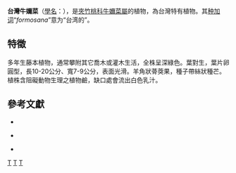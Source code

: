 {{Speciesbox
| genus = Marsdenia
| species = formosana
| authority = Masamune, 1930
| synonyms = ''Marsdenia'' <small>iriomotensis Masam.</small>
}}

'''台灣牛嬭菜'''（[[學名|學名]]：{{lang|la|''Marsdenia formosana''}}），是[[夾竹桃科|夾竹桃科]][[牛嬭菜屬|牛嬭菜屬]]的植物，為台灣特有植物。其[[种加词|种加词]]“''formosana''”意为“台湾的”。

== 特徵 ==
多年生藤本植物，通常攀附其它喬木或灌木生活，全株呈深綠色。葉對生，葉片卵圓型，長10-20公分、寬7-9公分，表面光滑。羊角狀蓇葖果，種子帶絲狀種芒。植株含阻礙動物生理之植物鹼，缺口處會流出白色乳汁。

== 參考文獻 ==
<div class="references-small">
* {{cite web| url =http://www.bioinfo.cn/db05/KmzwSpecies.php?action=view&id=1768| title =台灣牛奶菜| work =《中國高等植物數據庫全庫》| publisher =中國科學院微生物研究所| author =昆明植物研究所| accessdate =2009-02-22| deadurl =yes| archiveurl =https://web.archive.org/web/20160305033256/http://www.bioinfo.cn/db05/KmzwSpecies.php?action=view&id=1768| archivedate =2016-03-05}}
</div>
* {{cite web | url = http://www.butterfly.org.tw/2003ButterflySeason/article_03.html | title = 台灣牛嬭菜(Marsdenia formosana)小檔案 | work = 2003陽明山蝴蝶季 | publisher = 中華民國行政院農委會 | author = 陳建志 | accessdate = 2010-10-20 | deadurl = yes | archiveurl = https://web.archive.org/web/20101225032750/http://butterfly.org.tw/2003ButterflySeason/article_03.html | archivedate = 2010-12-25 }}
</div>
{{refbegin}}
* {{TaiBNET| zh=台湾牛弥菜 | id=203354 | binomial=Marsdenia formosana | authority=Masam., 1930 | var= | accessdate=2013-01-24}}
{{refend}}
{{Taxonbar|from=Q10914841}}

[[Category:牛嬭菜屬|T]]
[[Category:臺灣特有植物|T]]
[[Category:1930年描述的植物|T]]


{{植物小作品}}